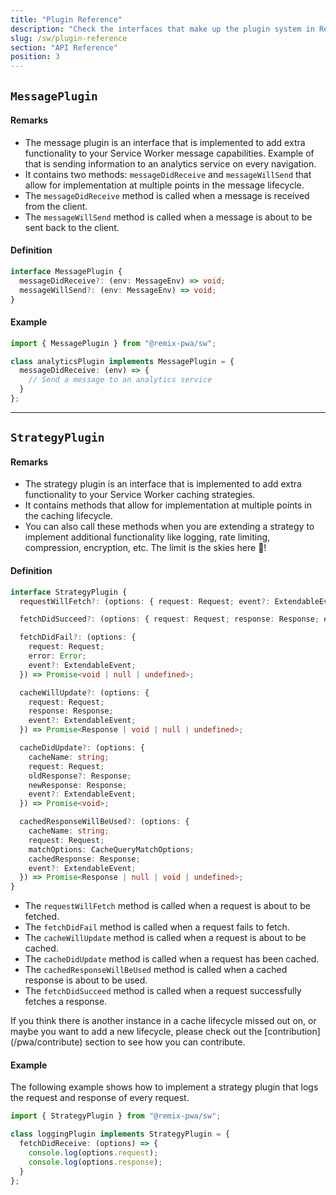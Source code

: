 ```yaml
---
title: "Plugin Reference"
description: "Check the interfaces that make up the plugin system in Remix PWA. Plus, how to implement them yourself."
slug: /sw/plugin-reference
section: "API Reference"
position: 3
---
```



## `MessagePlugin`

#### Remarks

- The message plugin is an interface that is implemented to add extra functionality to your Service Worker message capabilities. Example of
  that is sending information to an analytics service on every navigation.
- It contains two methods: `messageDidReceive` and `messageWillSend` that allow for implementation at multiple points in the message lifecycle.
- The `messageDidReceive` method is called when a message is received from the client.
- The `messageWillSend` method is called when a message is about to be sent back to the client.

#### Definition

```ts
interface MessagePlugin {
  messageDidReceive?: (env: MessageEnv) => void;
  messageWillSend?: (env: MessageEnv) => void;
}
```

#### Example

```ts
import { MessagePlugin } from "@remix-pwa/sw";

class analyticsPlugin implements MessagePlugin = {
  messageDidReceive: (env) => {
    // Send a message to an analytics service
  }
};
```

---

## `StrategyPlugin`

#### Remarks

- The strategy plugin is an interface that is implemented to add extra functionality to your Service Worker caching strategies.
- It contains methods that allow for implementation at multiple points in the caching lifecycle.
- You can also call these methods when you are extending a strategy to implement additional functionality like logging, rate limiting, compression, encryption, etc. The limit is the skies here 🚀!

#### Definition

```ts
interface StrategyPlugin {
  requestWillFetch?: (options: { request: Request; event?: ExtendableEvent }) => Promise<Request>;

  fetchDidSucceed?: (options: { request: Request; response: Response; event?: ExtendableEvent }) => Promise<Response>;

  fetchDidFail?: (options: {
    request: Request;
    error: Error;
    event?: ExtendableEvent;
  }) => Promise<void | null | undefined>;

  cacheWillUpdate?: (options: {
    request: Request;
    response: Response;
    event?: ExtendableEvent;
  }) => Promise<Response | void | null | undefined>;

  cacheDidUpdate?: (options: {
    cacheName: string;
    request: Request;
    oldResponse?: Response;
    newResponse: Response;
    event?: ExtendableEvent;
  }) => Promise<void>;

  cachedResponseWillBeUsed?: (options: {
    cacheName: string;
    request: Request;
    matchOptions: CacheQueryMatchOptions;
    cachedResponse: Response;
    event?: ExtendableEvent;
  }) => Promise<Response | null | void | undefined>;
}
```

- The `requestWillFetch` method is called when a request is about to be fetched.
- The `fetchDidFail` method is called when a request fails to fetch.
- The `cacheWillUpdate` method is called when a request is about to be cached.
- The `cacheDidUpdate` method is called when a request has been cached.
- The `cachedResponseWillBeUsed` method is called when a cached response is about to be used.
- The `fetchDidSucceed` method is called when a request successfully fetches a response.

<Info>
If you think there is another instance in a cache lifecycle missed out on, or maybe you want to add a new lifecycle, please check out the [contribution](/pwa/contribute) section to see how you can contribute.
</Info>

#### Example

The following example shows how to implement a strategy plugin that logs the request and response of every request.

```ts
import { StrategyPlugin } from "@remix-pwa/sw";

class loggingPlugin implements StrategyPlugin = {
  fetchDidReceive: (options) => {
    console.log(options.request);
    console.log(options.response);
  }
};
```
